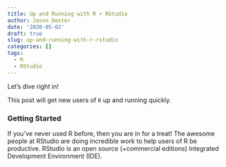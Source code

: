 ```yaml
---
title: Up and Running with R + RStudio
author: Jason Dexter
date: '2020-05-02'
draft: true
slug: up-and-running-with-r-rstudio
categories: []
tags:
  - R
  - RStudio
---
```


Let's dive right in!

This post will get new users of `R` up and running quickly.

### Getting Started

If you've never used R before, then you are in for a treat! The awesome people at RStudio are doing incredible work to help users of R be productive. RStudio is an open source (+commercial editions) Integrated Development Environment (IDE).

